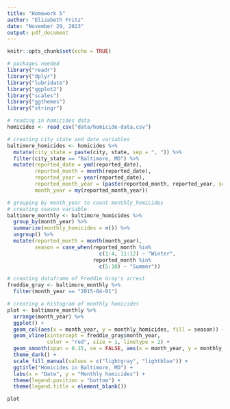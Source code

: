 ```yaml
---
title: "Homework 5"
author: "Elizabeth Fritz"
date: "November 29, 2023"
output: pdf_document
---
```


```r
knitr::opts_chunk$set(echo = TRUE)
```

```r
# packages needed
library("readr")
library("dplyr")
library("lubridate")
library("ggplot2")
library("scales")
library("ggthemes")
library("stringr")
```


```r
# reading in homicides data
homicides <- read_csv("data/homicide-data.csv")

# creating city_state and date variables
baltimore_homicides <- homicides %>%
  mutate(city_state = paste(city, state, sep = ", ")) %>%
  filter(city_state == "Baltimore, MD") %>%
  mutate(reported_date = ymd(reported_date),
         reported_month = month(reported_date),
         reported_year = year(reported_date),
         reported_month_year = (paste(reported_month, reported_year, sep = "-")),
         month_year = my(reported_month_year))
```

```r
# grouping by month_year to count monthly_homicides
# creating season variable
baltimore_monthly <- baltimore_homicides %>% 
  group_by(month_year) %>% 
  summarize(monthly_homicides = n()) %>% 
  ungroup() %>% 
  mutate(reported_month = month(month_year),
         season = case_when(reported_month %in%
                              c(1:4, 11:12) ~ "Winter",
                            reported_month %in% 
                              c(5:10) ~ "Summer"))

# creating dataframe of Freddie Gray's arrest
freddie_gray <- baltimore_monthly %>% 
  filter(month_year == "2015-04-01")

# creating a histogram of monthly homicides 
plot <- baltimore_monthly %>% 
  arrange(month_year) %>% 
  ggplot() + 
  geom_col(aes(x = month_year, y = monthly_homicides, fill = season)) +
  geom_vline(xintercept = freddie_gray$month_year, 
             color = "red", size = 1, linetype = 2) +
  geom_smooth(span = 0.15, se = FALSE, aes(x = month_year, y = monthly_homicides)) +
  theme_dark() + 
  scale_fill_manual(values = c("lightgray", "lightblue")) +
  ggtitle("Homicides in Baltimore, MD") +
  labs(x = "Date", y = "Monthly homicides") +
  theme(legend.position = "bottom") +
  theme(legend.title = element_blank())

plot
```

